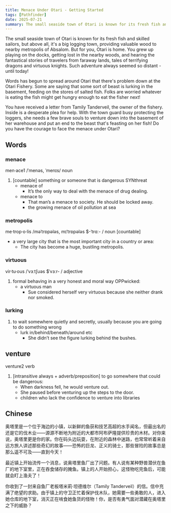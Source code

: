 ```yaml
---
title: Menace Under Otari - Getting Started
tags: [Pathfinder]
date: 2025-07-21
summary: The small seaside town of Otari is known for its fresh fish and skilled sailors, but above all, it's a big logging town, providing valuable wood to nearby metropolis of Absalom.
---
```


The small seaside town of Otari is known for its fresh fish and skilled sailors,
but above all, it's a big logging town, providing valuable wood to nearby
metropolis of Absalom. But for you, Otari is home. You grew up playing on the
docks, getting lost in the nearby woods, and hearing the fantastical stories of
travelers from faraway lands, tales of terrifying dragons and virtuous knights.
Such adventure always seemed so distant - until today!

Words has begun to spread around Otari that there's problem down at the Otari
Fishery. Some are saying that some sort of beast is lurking in the basement,
feeding on the stores of salted fish. Folks are worried whatever is eating the
fish might get hungry enough to eat the fisher next!

You have received a letter from Tamily Tanderveil, the owner of the fishery.
Inside is a desperate plea for help. With the town guard busy protecting the
loggers, she needs a few brave souls to venture down into the basement of her
warehouse and put an end to the beast that's feasting on her fish! Do you have
the courage to face the menace under Otari?

## Words

### menace

men·ace1 /ˈmenəs, ˈmenɪs/ noun

1. [countable] something or someone that is dangerous SYNthreat
   - menace of
     - It’s the only way to deal with the menace of drug dealing.
   - menace to
     - That man’s a menace to society. He should be locked away.
     - the growing menace of oil pollution at sea

### metropolis

me·trop·o·lis /məˈtrɒpələs, mɪˈtrɒpələs $-ˈtrɑː- / noun [countable]

- a very large city that is the most important city in a country or area:
  - The city has become a huge, bustling metropolis.

### virtuous

vir·tu·ous /ˈvɜːtʃuəs $ˈvɜːr- / adjective

1. formal behaving in a very honest and moral way OPPwicked:
   - a virtuous man
     - Sue considered herself very virtuous because she neither drank nor smoked.

### lurking

1. to wait somewhere quietly and secretly, usually because you are going to do something wrong
   - lurk in/behind/beneath/around etc
     - She didn’t see the figure lurking behind the bushes.

## venture

venture2 verb

1. [intransitive always + adverb/preposition] to go somewhere that could be dangerous:
   - When darkness fell, he would venture out.
   - She paused before venturing up the steps to the door.
   - children who lack the confidence to venture into libraries

## Chinese

奥塔里是一个位于海边的小镇，以新鲜的鱼获和技艺高超的水手闻名，但最出名的还是它的伐木业——源源不断地为附近的大都市阿布萨隆提供珍贵的木材。对你来说，奥塔里更是你的家。你在码头边玩耍，在附近的森林中迷路，也常常听着来自远方旅人讲述那些奇幻的故事——恐怖的巨龙、正义的骑士，那些冒险的故事总是那么遥不可及——直到今天！

最近镇上开始流传一个消息，说奥塔里鱼厂出了问题。有人说有某种野兽潜伏在鱼厂的地下室里，正在吞食储存的腌鱼。镇上的人开始担心，这怪物吃完鱼后，可能就会盯上渔夫了！

你收到了一封来自鱼厂老板塔米莉·坦德维尔（Tamily Tanderveil）的信。信中充满了绝望的求助。由于镇上的守卫正忙着保护伐木队，她需要一些勇敢的人，进入她仓库的地下室，消灭正在啃食她鱼货的怪物！你，是否有勇气面对潜藏在奥塔里之下的威胁？
